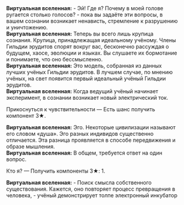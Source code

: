 {{Диалог Начало}}
:'''Виртуальная вселенная:''' - Эй! Где я? Почему в моей голове ругается столько голосов? - пока вы задаёте эти вопросы, в вашем сознании возникает ненависть, стремление к разрушению и уничтожению.
:'''Виртуальная вселенная:''' Теперь вы всего лишь крупица сознания. Крупица, принадлежащая идеальному учёному. Члены Гильдии эрудитов спорят вокруг вас, бесконечно рассуждая о будущем, хаосе, эволюции и языках. Вы слушаете их бормотание и понимаете, что оно бессмысленно.
:'''Виртуальная вселенная:''' Это модель, собранная из данных лучших учёных Гильдии эрудитов. В лучшем случае, по мнению учёных, на свет появится первый идеальный учёный Гильдии эрудитов.
:'''Виртуальная вселенная:''' Когда ведущий учёный начинает эксперимент, в сознании возникает новый электрический ток.
:{{Диалог|Звезда}} Прикоснуться к чувствительности &mdash; Есть шанс получить компонент 3★.
:'''Виртуальная вселенная:''' Эго. Некоторые цивилизации называют его словом «душа». Эго разных индивидов существенно отличается. Эта разница проявляется в способе передвижения и образе мышления.
:'''Виртуальная вселенная:''' В общем, требуется ответ на один вопрос.
:{{Диалог|Звезда}} Кто я? &mdash; Получить компоненты 3★: 1.
:'''Виртуальная вселенная:''' - Поиск смысла собственного существования. Кажется, оно повторяет процесс превращения в человека, - учёный демонстрирует толпе электронный инкубатор
{{Диалог Конец}}